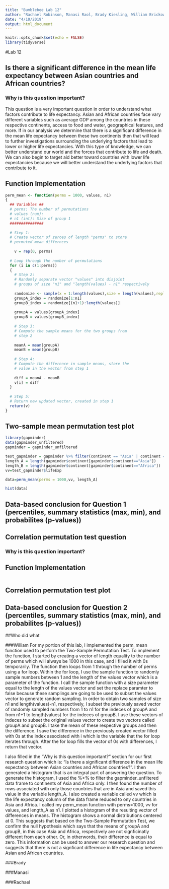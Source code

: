 ```yaml
---
title: "Bumblebee Lab 12"
author: "Rachael Robinson, Manasi Raol, Brady Kiesling, William Brickowski"
date: "4/10/2019"
output: html_document
---
```


```r
knitr::opts_chunk$set(echo = FALSE)
library(tidyverse)
```

#Lab 12

## Is there a significant difference in the mean life expectancy between Asian countries and African countries?

### Why is this question important?

This question is a very important question in order to understand what factors contribute to life expectancy. Asian and African countries face vary different variables such as average GDP among the countries in these respective continents, access to food and water, geographical features, and more. If in our analysis we determine that there is a significant difference in the mean life expectancy between these two continents then that will lead to further investigations surrounding the underlying factors that lead to lower or higher life expectancies. With this type of knowledge, we can better understand our world and the forces that contribute to life and death. We can also begin to target aid better toward countries with lower life expectancies because we will better understand the underlying factors that contribute to it.

## Function Implementation 
```r
perm_mean <- function(perms = 1000, values, n1)
{
  ## Variables ##
  # perms: The number of permutations 
  # values (num): 
  # n1 (int): Size of group 1
  ###############
  
  # Step 1:
  # Create vector of zeroes of length "perms" to store
  # permuted mean differnces
    
    v = rep(0, perms)
  
  # Loop through the number of permutations
  for (i in c(1:perms))
  {
    # Step 2:
    # Randomly separate vector "values" into disjoint 
    # groups of size "n1" and "length(values) - n1" respectively
    
    randomize <- sample(x = 1:length(values),size = length(values),replace = FALSE)
    groupA_index = randomize[1:n1]
    groupB_index = randomize[(n1+1):length(values)]
      
    groupA = values[groupA_index]
    groupB = values[groupB_index]
      
    # Step 3:
    # Compute the sample means for the two groups from 
    # step 2
      
    meanA = mean(groupA)
    meanB = mean(groupB)
    
    # Step 4: 
    # Compute the difference in sample means, store the
    # value in the vector from step 1
    
    diff = meanA - meanB
    v[i] = diff
  }
  
  # Step 5:
  # Return new updated vector, created in step 1
  return(v)
}
```

## Two-sample mean permutation test plot
```r
library(gapminder)
data(gapminder_unfiltered)
gapminder = gapminder_unfiltered 

test_gapminder = gapminder %>% filter(continent == "Asia" | continent == "Africa")
length_A = length(gapminder$continent[gapminder$continent=="Asia"])
length_B = length(gapminder$continent[gapminder$continent=="Africa"])
vv=test_gapminder$lifeExp

data=perm_mean(perms = 1000,vv, length_A)

hist(data)
```

## Data-based conclusion for Question 1 (percentiles, summary statistics (max, min), and probabilites (p-values))




## Correlation permutation test question

### Why is this question important?

## Function Implementation 
```r

```

## Correlation permutation test plot

## Data-based conclusion for Question 2 (percentiles, summary statistics (max, min), and probabilites (p-values))






##Who did what


###William
For my portion of this lab, I implemented the perm_mean function used to perform the Two-Sample Permutation Test. To implement the function, I started by creating a vector of length equality to the number of perms which will always be 1000 in this case, and I filled it with 0s temporarily. The function then loops from 1 through the number of perms using a for loop. Within the for loop, I use the sample function to randomly sample numbers between 1 and the length of the values vector which is a parameter of the function. I call the sample function with a size parameter equal to the length of the values vector and set the replace paramter to false because these samplings are going to be used to subset the values vector to generate random sampling. In order to obtain two samples of size n1 and length(values)-n1, respectively, I subset the previously saved vector of randomly sampled numbers from 1 to n1 for the indeces of groupA and from n1+1 to length(values) for the indeces of groupB. I use these vectors of indeces to subset the original values vector to create two vectors called groupA and groupB. I take the mean of these respective groups and then the difference. I save the difference in the previously created vector filled with 0s at the index associated with i which is the variable that the for loop iterates through. After the for loop fills the vector of 0s with differences, I return that vector.

I also filled in the "Why is this question important?" section for our first research question which is: "Is there a significant difference in the mean life expectancy between Asian countries and African countries?". I then generated a histogram that is an integral part of answering the question. To generate the histogram, I used the %>% to filter the gapminder_unfiltered data frame to continents of Asia and Africa only. I then found the number of rows associated with only those countries that are in Asia and saved this value in the variable length_A. I also created a variable called vv which is the life expectancy column of the data frame reduced to ony countries in Asia and Africa. I called my perm_mean function with perms=1000, vv for values, and length_A as n1. I plotted a histogram of the resulting vector of differences in means. The histogram shows a normal distributions centered at 0. This suggests that based on the Two-Sample Permutation Test, we confirm the null hypothesis which says that the means of groupA and groupB, in this case Asia and Africa, respectively are not signficinatly different from each other. Or, in otherwords, their difference is equal to zero. This information can be used to answer our research question and suggests that there is not a signficant difference in life expectancy between Asian and African countries.

###Brady


###Manasi


###Rachael

